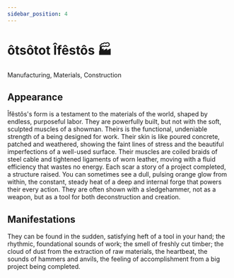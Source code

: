 ```yaml
---
sidebar_position: 4
---
```



# ôtsôtot Îfêstôs 🏭

Manufacturing, Materials, Construction

## Appearance

Îfêstôs's form is a testament to the materials of the world, shaped by endless,
purposeful labor. They are powerfully built, but not with the soft, sculpted
muscles of a showman. Theirs is the functional, undeniable strength of a being
designed for work. Their skin is like poured concrete, patched and weathered,
showing the faint lines of stress and the beautiful imperfections of a well-used
surface. Their muscles are coiled braids of steel cable and tightened ligaments
of worn leather, moving with a fluid efficiency that wastes no energy. Each scar
a story of a project completed, a structure raised. You can sometimes see a
dull, pulsing orange glow from within, the constant, steady heat of a deep and
internal forge that powers their every action. They are often shown with a
sledgehammer, not as a weapon, but as a tool for both deconstruction and
creation.

## Manifestations

They can be found in the sudden, satisfying heft of a tool in your hand; the
rhythmic, foundational sounds of work; the smell of freshly cut timber; the
cloud of dust from the extraction of raw materials, the heartbeat, the sounds of
hammers and anvils, the feeling of accomplishment from a big project being
completed.


<HisyeoTooltip />